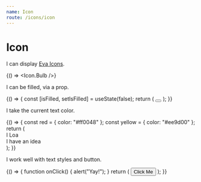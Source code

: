```yaml
---
name: Icon
route: /icons/icon
---
```


# Icon

I can display [Eva Icons](https://akveo.github.io/eva-icons/).


<Playground>{() => <Icon.Bulb />}</Playground>

I can be filled, via a prop.


<Playground>
  {() => {
    const [isFilled, setIsFilled] = useState(false);
    return (
      <Button onClick={setIsFilled.bind(null, !isFilled)}>
        <Icon.Heart filled={isFilled} />
      </Button>
    );
  }}
</Playground>

I take the current text color.

<Playground>
  {() => {
    const red = { color: "#ff0048" };
    const yellow = { color: "#ee9d00" };
    return (
      <div>
        <div style={red}>
          I
          <Icon.Heart filled />
          Loa
        </div>
        <div style={yellow}>
          I have an idea
          <Icon.Bulb />
        </div>
      </div>
    );
  }}
</Playground>

I work well with text styles and button.


<Playground>
  {() => {
    function onClick() {
      alert("Yay!");
    }
    return (
      <Button primary onClick={onClick}>
        <Label>
          Click Me <Icon.Sun filled />
        </Label>
      </Button>
    );
  }}
</Playground>

